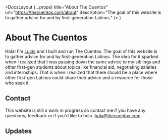 
  <DocsLayout
    {...props}
    title="About The Cuentos"
    url="https://thecuentos.com/about"
    description="The goal of this website is to gather advice for and by first-generation Latinos."
  />
)

# About The Cuentos

Hola! I'm [Lucio](https://luciovilla.com) and I built and run The Cuentos. The goal of this website is to gather advice for and by first-generation Latinos. The idea for it sparked when I realized that I was passing down the same advice to my siblings and other first-gen students about topics like financial aid, negotiating salaries and internships. That is when I realized that there should be a place where other first-gen Latinos could share their advice and a resource for those who seek it.

## Contact

This website is still a work in progress so contact me if you have any questions, feedback or if you'd like to help. hola@thecuentos.com

## Updates

<div className="mx-auto">
  <Newsletter />
</div>
